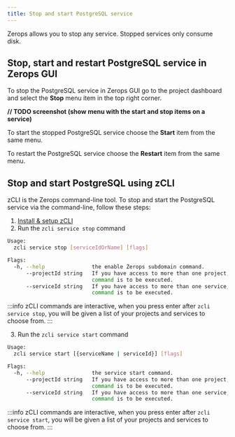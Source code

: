 ```yaml
---
title: Stop and start PostgreSQL service
---
```


Zerops allows you to stop any service. Stopped services only consume disk.

## Stop, start and restart PostgreSQL service in Zerops GUI

To stop the PostgreSQL service in Zerops GUI go to the project dashboard and select the **Stop** menu item in the top right corner.

**// TODO screenshot (show menu with the start and stop items on a service)**

To start the stopped PostgreSQL service choose the **Start** item from the same menu.

To restart the PostgreSQL service choose the **Restart** item from the same menu.

## Stop and start PostgreSQL using zCLI

zCLI is the Zerops command-line tool. To stop and start the PostgreSQL service via the command-line, follow these steps:

1. [Install & setup zCLI](/references/cli)
2. Run the `zcli service stop` command

```sh
Usage:
  zcli service stop [serviceIdOrName] [flags]

Flags:
  -h, --help               the enable Zerops subdomain command.
      --projectId string   If you have access to more than one project, you must specify the project ID for which the
                           command is to be executed.
      --serviceId string   If you have access to more than one service, you must specify the service ID for which the
                           command is to be executed.
```

:::info
zCLI commands are interactive, when you press enter after `zcli service stop`, you will be given a list of your projects and services to choose from.
:::

3. Run the `zcli service start` command

```sh
Usage:
  zcli service start [{serviceName | serviceId}] [flags]

Flags:
  -h, --help               the service start command.
      --projectId string   If you have access to more than one project, you must specify the project ID for which the
                           command is to be executed.
      --serviceId string   If you have access to more than one service, you must specify the service ID for which the
                           command is to be executed.
```

:::info
zCLI commands are interactive, when you press enter after `zcli service start`, you will be given a list of your projects and services to choose from.
:::
